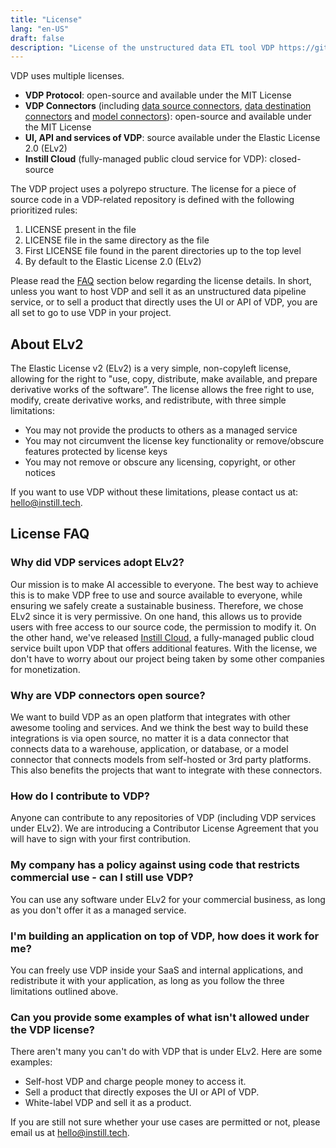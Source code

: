 ```yaml
---
title: "License"
lang: "en-US"
draft: false
description: "License of the unstructured data ETL tool VDP https://github.com/instill-ai/vdp"
---
```


VDP uses multiple licenses.

- **VDP Protocol**: open-source and available under the MIT License
- **VDP Connectors** (including [data source connectors](/docs/source-connectors/overview), [data destination connectors](/docs/destination-connectors/overview) and [model connectors](/docs/core-concepts/model#model-connector-coming-soon)): open-source and available under the MIT License
- **UI, API and services of VDP**: source available under the Elastic License 2.0 (ELv2)
- **Instill Cloud** (fully-managed public cloud service for VDP): closed-source

<ZoomableImg
  src="/docs-assets/vdp/vdp-license.svg"
  alt="VDP license overview"
/>

The VDP project uses a polyrepo structure. The license for a piece of source code in a VDP-related repository is defined with the following prioritized rules:

1. LICENSE present in the file
2. LICENSE file in the same directory as the file
3. First LICENSE file found in the parent directories up to the top level
4. By default to the Elastic License 2.0 (ELv2)

Please read the [FAQ](#license-faq) section below regarding the license details.
In short, unless you want to host VDP and sell it as an unstructured data pipeline service, or to sell a product that directly uses the UI or API of VDP,
you are all set to go to use VDP in your project.

## About ELv2

The Elastic License v2 (ELv2) is a very simple, non-copyleft license, allowing for the right to "use, copy, distribute, make available, and prepare derivative works of the software”.
The license allows the free right to use, modify, create derivative works, and redistribute, with three simple limitations:

- You may not provide the products to others as a managed service
- You may not circumvent the license key functionality or remove/obscure features protected by license keys
- You may not remove or obscure any licensing, copyright, or other notices

If you want to use VDP without these limitations, please contact us at: hello@instill.tech.

## License FAQ

### Why did VDP services adopt ELv2?

Our mission is to make AI accessible to everyone. The best way to achieve this is to make VDP free to use and source available to everyone, while ensuring we safely create a sustainable business.
Therefore, we chose ELv2 since it is very permissive. On one hand, this allows us to provide users with free access to our source code, the permission to modify it.
On the other hand, we've released [Instill Cloud](/docs/instill-cloud/getting-started), a fully-managed public cloud service built upon VDP that offers additional features.
With the license, we don't have to worry about our project being taken by some other companies for monetization.

### Why are VDP connectors open source?

We want to build VDP as an open platform that integrates with other awesome tooling and services.
And we think the best way to build these integrations is via open source, no matter it is a data connector that connects data to a warehouse, application, or database, or a model connector that connects models from self-hosted or 3rd party platforms.
This also benefits the projects that want to integrate with these connectors.

### How do I contribute to VDP?

Anyone can contribute to any repositories of VDP (including VDP services under ELv2). We are introducing a Contributor License Agreement that you will have to sign with your first contribution.

### My company has a policy against using code that restricts commercial use - can I still use VDP?

You can use any software under ELv2 for your commercial business, as long as you don't offer it as a managed service.

### I'm building an application on top of VDP, how does it work for me?

You can freely use VDP inside your SaaS and internal applications, and redistribute it with your application, as long as you follow the three limitations outlined above.

### Can you provide some examples of what isn't allowed under the VDP license?

There aren't many you can't do with VDP that is under ELv2. Here are some examples:

- Self-host VDP and charge people money to access it.
- Sell a product that directly exposes the UI or API of VDP.
- White-label VDP and sell it as a product.

If you are still not sure whether your use cases are permitted or not, please email us at hello@instill.tech.
